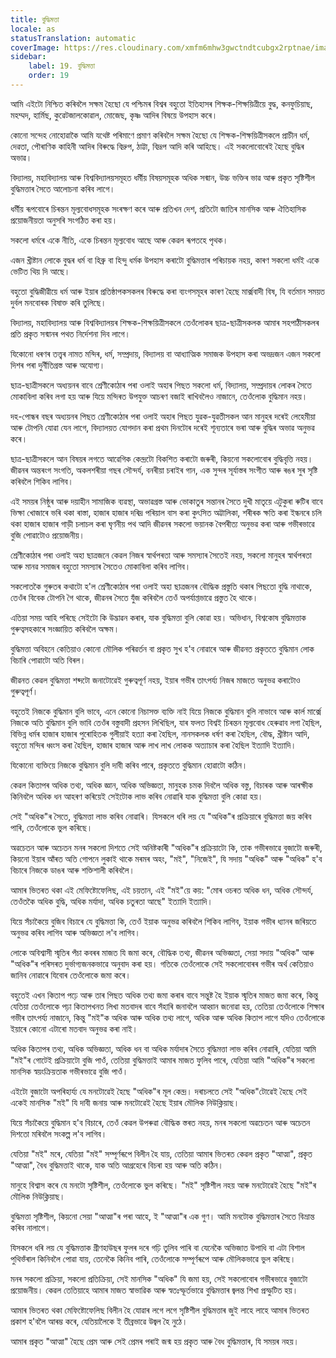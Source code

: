 ```yaml
---
title: বুদ্ধিমত্তা
locale: as
statusTranslation: automatic
coverImage: https://res.cloudinary.com/xmfm6mhw3gwctndtcubgx2rptnae/image/upload/v1740337243/small_cover_educacion_fundamental_a051170f1c.webp
sidebar:
    label: 19. বুদ্ধিমত্তা
    order: 19
---
```

আমি এইটো নিশ্চিত কৰিবলৈ সক্ষম হৈছো যে পশ্চিমৰ বিশ্বৰ বহুতো ইতিহাসৰ শিক্ষক-শিক্ষয়িত্ৰীয়ে বুদ্ধ, কনফুচিয়াছ, মহম্মদ, হাৰ্মিছ, কুৱেটজালকোৱাল, মোজেছ, কৃষ্ণ আদিৰ বিষয়ে উপহাস কৰে।

কোনো সন্দেহ নোহোৱাকৈ আমি যথেষ্ট পৰিমাণে প্ৰমাণ কৰিবলৈ সক্ষম হৈছো যে শিক্ষক-শিক্ষয়িত্ৰীসকলে প্ৰাচীন ধৰ্ম, দেৱতা, পৌৰাণিক কাহিনী আদিৰ বিৰুদ্ধে বিদ্ৰুপ, ঠাট্টা, বিদ্ৰূপ আদি কৰি আহিছে। এই সকলোবোৰেই হৈছে বুদ্ধিৰ অভাৱ।

বিদ্যালয়, মহাবিদ্যালয় আৰু বিশ্ববিদ্যালয়সমূহত ধৰ্মীয় বিষয়সমূহক অধিক সন্মান, উচ্চ ভক্তিৰ ভাৱ আৰু প্ৰকৃত সৃষ্টিশীল বুদ্ধিমত্তাৰ সৈতে আলোচনা কৰিব লাগে।

ধৰ্মীয় ৰূপবোৰে চিৰন্তন মূল্যবোধসমূহক সংৰক্ষণ কৰে আৰু প্ৰতিখন দেশ, প্ৰতিটো জাতিৰ মানসিক আৰু ঐতিহাসিক প্ৰয়োজনীয়তা অনুসৰি সংগঠিত কৰা হয়।

সকলো ধৰ্মৰে একে নীতি, একে চিৰন্তন মূল্যবোধ আছে আৰু কেৱল ৰূপতহে পৃথক।

এজন খ্ৰীষ্টান লোকে বুদ্ধৰ ধৰ্ম বা হিব্ৰু বা হিন্দু ধৰ্মক উপহাস কৰাটো বুদ্ধিমত্তাৰ পৰিচায়ক নহয়, কাৰণ সকলো ধৰ্মই একে ভেটিত থিয় দি আছে।

বহুতো বুদ্ধিজীৱীয়ে ধৰ্ম আৰু ইয়াৰ প্ৰতিষ্ঠাপকসকলৰ বিৰুদ্ধে কৰা ব্যংগসমূহৰ কাৰণ হৈছে মাৰ্ক্সবাদী বিষ, যি বৰ্তমান সময়ত দুৰ্বল মনবোৰক বিষাক্ত কৰি তুলিছে।

বিদ্যালয়, মহাবিদ্যালয় আৰু বিশ্ববিদ্যালয়ৰ শিক্ষক-শিক্ষয়িত্ৰীসকলে তেওঁলোকৰ ছাত্ৰ-ছাত্ৰীসকলক আমাৰ সহপাঠীসকলৰ প্ৰতি প্ৰকৃত সন্মানৰ পথত নিৰ্দেশনা দিব লাগে।

যিকোনো ধৰণৰ তত্ত্বৰ নামত মন্দিৰ, ধৰ্ম, সম্প্ৰদায়, বিদ্যালয় বা আধ্যাত্মিক সমাজক উপহাস কৰা অভদ্ৰজন এজন সকলো দিশৰ পৰা দুৰ্নীতিগ্ৰস্ত আৰু অযোগ্য।

ছাত্ৰ-ছাত্ৰীসকলে অধ্যয়নৰ বাবে শ্ৰেণীকোঠাৰ পৰা ওলাই অহাৰ পিছত সকলো ধৰ্ম, বিদ্যালয়, সম্প্ৰদায়ৰ লোকৰ সৈতে মোকাবিলা কৰিব লগা হয় আৰু যিয়ে মন্দিৰত উপযুক্ত আচৰণ বজাই ৰাখিবলৈও নাজানে, তেওঁলোক বুদ্ধিমান নহয়।

দহ-পোন্ধৰ বছৰ অধ্যয়নৰ পিছত শ্ৰেণীকোঠাৰ পৰা ওলাই অহাৰ পিছত যুৱক-যুৱতীসকল আন মানুহৰ দৰেই লেহেমীয়া আৰু টোপনি যোৱা যেন লাগে, বিদ্যালয়ত যোগদান কৰা প্ৰথম দিনটোৰ দৰেই শূন্যতাৰে ভৰা আৰু বুদ্ধিৰ অভাৱ অনুভৱ কৰে।

ছাত্ৰ-ছাত্ৰীসকলে আন বিষয়ৰ লগতে আৱেগিক কেন্দ্ৰটো বিকশিত কৰাটো জৰুৰী, কিয়নো সকলোবোৰ বুদ্ধিবৃত্তি নহয়। জীৱনৰ অন্তৰংগ সংগতি, অকলশৰীয়া গছৰ সৌন্দৰ্য, বনৰীয়া চৰাইৰ গান, এক সুন্দৰ সূৰ্যাস্তৰ সংগীত আৰু ৰঙৰ সুৰ সৃষ্টি কৰিবলৈ শিকিব লাগিব।

এই সময়ৰ নিষ্ঠুৰ আৰু দয়াহীন সামাজিক ব্যৱস্থা, অভাৱগ্ৰস্ত আৰু ভোকাতুৰ সন্তানৰ সৈতে দুখী মাতৃয়ে এটুকুৰা ৰুটিৰ বাবে ভিক্ষা খোজাৰে ভৰি থকা ৰাস্তা, হাজাৰ হাজাৰ দৰিদ্ৰ পৰিয়াল বাস কৰা কুৎসিত অট্টালিকা, শৰীৰক ক্ষতি কৰা ইন্ধনৰে চলি থকা হাজাৰ হাজাৰ গাড়ী চলাচল কৰা ঘৃণনীয় পথ আদি জীৱনৰ সকলো ভয়ানক বৈপৰীত্য অনুভৱ কৰা আৰু গভীৰভাৱে বুজি পোৱাটোও প্ৰয়োজনীয়।

শ্ৰেণীকোঠাৰ পৰা ওলাই অহা ছাত্ৰজনে কেৱল নিজৰ স্বাৰ্থপৰতা আৰু সমস্যাৰ সৈতেই নহয়, সকলো মানুহৰ স্বাৰ্থপৰতা আৰু মানৱ সমাজৰ বহুতো সমস্যাৰ সৈতেও মোকাবিলা কৰিব লাগিব।

সকলোতকৈ গুৰুতৰ কথাটো হ'ল শ্ৰেণীকোঠাৰ পৰা ওলাই অহা ছাত্ৰজনৰ বৌদ্ধিক প্ৰস্তুতি থকাৰ পিছতো বুদ্ধি নাথাকে, তেওঁৰ বিবেক টোপনি গৈ থাকে, জীৱনৰ সৈতে যুঁজ কৰিবলৈ তেওঁ অপৰ্যাপ্তভাৱে প্ৰস্তুত হৈ থাকে।

এতিয়া সময় আহি পৰিছে সেইটো কি উদ্ভাৱন কৰাৰ, যাক বুদ্ধিমত্তা বুলি কোৱা হয়। অভিধান, বিশ্বকোষ বুদ্ধিমত্তাক গুৰুত্বসহকাৰে সংজ্ঞায়িত কৰিবলৈ অক্ষম।

বুদ্ধিমত্তা অবিহনে কেতিয়াও কোনো মৌলিক পৰিৱৰ্তন বা প্ৰকৃত সুখ হ'ব নোৱাৰে আৰু জীৱনত প্ৰকৃততে বুদ্ধিমান লোক বিচাৰি পোৱাটো অতি বিৰল।

জীৱনত কেৱল বুদ্ধিমত্তা শব্দটো জনাটোৱেই গুৰুত্বপূৰ্ণ নহয়, ইয়াৰ গভীৰ তাৎপৰ্য্য নিজৰ মাজতে অনুভৱ কৰাটোও গুৰুত্বপূৰ্ণ।

বহুতেই নিজকে বুদ্ধিমান বুলি ভাবে, এনে কোনো নিচাসক্ত ব্যক্তি নাই যিয়ে নিজকে বুদ্ধিমান বুলি নাভাবে আৰু কাৰ্ল মাৰ্ক্সে নিজকে অতি বুদ্ধিমান বুলি ভাবি তেওঁৰ বস্তুবাদী প্ৰহসন লিখিছিল, যাৰ ফলত বিশ্বই চিৰন্তন মূল্যবোধ হেৰুৱাব লগা হৈছিল, বিভিন্ন ধৰ্মৰ হাজাৰ হাজাৰ পুৰোহিতক গুলীয়াই হত্যা কৰা হৈছিল, নানসকলক ধৰ্ষণ কৰা হৈছিল, বৌদ্ধ, খ্ৰীষ্টান আদি, বহুতো মন্দিৰ ধ্বংস কৰা হৈছিল, হাজাৰ হাজাৰ আৰু লাখ লাখ লোকক অত্যাচাৰ কৰা হৈছিল ইত্যাদি ইত্যাদি।

যিকোনো ব্যক্তিয়ে নিজকে বুদ্ধিমান বুলি দাবী কৰিব পাৰে, প্ৰকৃততে বুদ্ধিমান হোৱাটো কঠিন।

কেৱল কিতাপৰ অধিক তথ্য, অধিক জ্ঞান, অধিক অভিজ্ঞতা, মানুহক চমক দিবলৈ অধিক বস্তু, বিচাৰক আৰু আৰক্ষীক কিনিবলৈ অধিক ধন আহৰণ কৰিয়েই সেইটোক লাভ কৰিব নোৱাৰি যাক বুদ্ধিমত্তা বুলি কোৱা হয়।

সেই "অধিক"ৰ সৈতে, বুদ্ধিমত্তা লাভ কৰিব নোৱাৰি। যিসকলে ধৰি লয় যে "অধিক"ৰ প্ৰক্ৰিয়াৰে বুদ্ধিমত্তা জয় কৰিব পাৰি, তেওঁলোকে ভুল কৰিছে।

অৱচেতন আৰু অচেতন মনৰ সকলো দিশতে সেই অনিষ্টকাৰী "অধিক"ৰ প্ৰক্ৰিয়াটো কি, তাক গভীৰভাৱে বুজাটো জৰুৰী, কিয়নো ইয়াৰ আঁৰত অতি গোপনে লুকাই থাকে মৰমৰ অহং, "মই", "নিজেই", যি সদায় "অধিক" আৰু "অধিক" হ'ব বিচাৰে নিজকে ডাঙৰ আৰু শক্তিশালী কৰিবলৈ।

আমাৰ ভিতৰত থকা এই মেফিষ্টোফেলিছ, এই চয়তান, এই "মই"য়ে কয়: "মোৰ ওচৰত অধিক ধন, অধিক সৌন্দৰ্য, তেওঁতকৈ অধিক বুদ্ধি, অধিক মৰ্যাদা, অধিক চতুৰতা আছে" ইত্যাদি ইত্যাদি।

যিয়ে সঁচাকৈয়ে বুজিব বিচাৰে যে বুদ্ধিমত্তা কি, তেওঁ ইয়াক অনুভৱ কৰিবলৈ শিকিব লাগিব, ইয়াক গভীৰ ধ্যানৰ জৰিয়তে অনুভৱ কৰিব লাগিব আৰু অভিজ্ঞতা ল'ব লাগিব।

লোকে অবিশ্বাসী স্মৃতিৰ পঁচা কবৰৰ মাজত যি জমা কৰে, বৌদ্ধিক তথ্য, জীৱনৰ অভিজ্ঞতা, সেয়া সদায় "অধিক" আৰু "অধিক"ৰ পৰিসৰত দুৰ্ভাগ্যজনকভাৱে অনুবাদ কৰা হয়। গতিকে তেওঁলোকে সেই সকলোবোৰৰ গভীৰ অৰ্থ কেতিয়াও জানিব নোৱাৰে যিবোৰ তেওঁলোকে জমা কৰে।

বহুতেই এখন কিতাপ পঢ়ে আৰু তাৰ পিছত অধিক তথ্য জমা কৰাৰ বাবে সন্তুষ্ট হৈ ইয়াক স্মৃতিৰ মাজত জমা কৰে, কিন্তু যেতিয়া তেওঁলোকে পঢ়া কিতাপখনত লিখা মতবাদৰ বাবে সঁহাৰি জনাবলৈ আহ্বান জনোৱা হয়, তেতিয়া তেওঁলোকে শিক্ষাৰ গভীৰ তাৎপৰ্য্য নাজানে, কিন্তু "মই"ক অধিক আৰু অধিক তথ্য লাগে, অধিক আৰু অধিক কিতাপ লাগে যদিও তেওঁলোকে ইয়াৰে কোনো এটাৰো মতবাদ অনুভৱ কৰা নাই।

অধিক কিতাপৰ তথ্য, অধিক অভিজ্ঞতা, অধিক ধন বা অধিক মৰ্যাদাৰ সৈতে বুদ্ধিমত্তা লাভ কৰিব নোৱাৰি, যেতিয়া আমি "মই"ৰ গোটেই প্ৰক্ৰিয়াটো বুজি পাওঁ, তেতিয়া বুদ্ধিমত্তাই আমাৰ মাজত ফুলিব পাৰে, যেতিয়া আমি "অধিক"ৰ সকলো মানসিক স্বয়ংক্ৰিয়তাক গভীৰভাৱে বুজি পাওঁ।

এইটো বুজাটো অপৰিহাৰ্য্য যে মনটোৱেই হৈছে "অধিক"ৰ মূল কেন্দ্ৰ। দৰাচলতে সেই "অধিক"টোৱেই হৈছে সেই একেই মানসিক "মই" যি দাবী জনায় আৰু মনটোৱেই হৈছে ইয়াৰ মৌলিক নিউক্লিয়াছ।

যিয়ে সঁচাকৈয়ে বুদ্ধিমান হ'ব বিচাৰে, তেওঁ কেৱল উপৰুৱা বৌদ্ধিক স্তৰত নহয়, মনৰ সকলো অৱচেতন আৰু অচেতন দিশতো মৰিবলৈ সংকল্প ল'ব লাগিব।

যেতিয়া "মই" মৰে, যেতিয়া "মই" সম্পূৰ্ণৰূপে বিলীন হৈ যায়, তেতিয়া আমাৰ ভিতৰত কেৱল প্ৰকৃত "আত্মা", প্ৰকৃত "আত্মা", বৈধ বুদ্ধিমত্তাই থাকে, যাক অতি আগ্ৰহেৰে বিচৰা হয় আৰু অতি কঠিন।

মানুহে বিশ্বাস কৰে যে মনটো সৃষ্টিশীল, তেওঁলোকে ভুল কৰিছে। "মই" সৃষ্টিশীল নহয় আৰু মনটোৱেই হৈছে "মই"ৰ মৌলিক নিউক্লিয়াছ।

বুদ্ধিমত্তা সৃষ্টিশীল, কিয়নো সেয়া "আত্মা"ৰ পৰা আহে, ই "আত্মা"ৰ এক গুণ। আমি মনটোক বুদ্ধিমত্তাৰ সৈতে বিভ্ৰান্ত কৰিব নালাগে।

যিসকলে ধৰি লয় যে বুদ্ধিমত্তাক গ্ৰীণহাউছৰ ফুলৰ দৰে গঢ়ি তুলিব পাৰি বা যেনেকৈ অভিজাত উপাধি বা এটা বিশাল পুথিভঁৰাল কিনিবলৈ পোৱা যায়, তেনেকৈ কিনিব পাৰি, তেওঁলোকে সম্পূৰ্ণৰূপে আৰু মৌলিকভাৱে ভুল কৰিছে।

মনৰ সকলো প্ৰক্ৰিয়া, সকলো প্ৰতিক্ৰিয়া, সেই মানসিক "অধিক" যি জমা হয়, সেই সকলোবোৰ গভীৰভাৱে বুজাটো প্ৰয়োজনীয়। কেৱল তেতিয়াহে আমাৰ মাজত স্বাভাৱিক আৰু স্বতঃস্ফূৰ্তভাৱে বুদ্ধিমত্তাৰ জ্বলন্ত শিখা প্ৰস্ফুটিত হয়।

আমাৰ ভিতৰত থকা মেফিষ্টোফেলিছ বিলীন হৈ যোৱাৰ লগে লগে সৃষ্টিশীল বুদ্ধিমত্তাৰ জুই লাহে লাহে আমাৰ ভিতৰত প্ৰকাশ হ'বলৈ আৰম্ভ কৰে, যেতিয়ালৈকে ই তীব্ৰভাৱে উজ্বল হৈ নুঠে।

আমাৰ প্ৰকৃত "আত্মা" হৈছে প্ৰেম আৰু সেই প্ৰেমৰ পৰাই জন্ম হয় প্ৰকৃত আৰু বৈধ বুদ্ধিমত্তাৰ, যি সময়ৰ নহয়।

